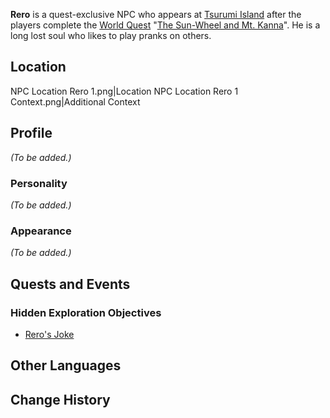 {{Meta
<!-- Remove this template after adding the missing info -->
|missing_NPC_profile  = yes
}}
{{Character Infobox
|type             = Quest NPC
|type2            = Deceased Characters
|image            = NPC Rero.png
|region           = Inazuma
}}
'''Rero''' is a quest-exclusive NPC who appears at [[Tsurumi Island]] after the players complete the [[World Quest]] "[[The Sun-Wheel and Mt. Kanna]]". He is a long lost soul who likes to play pranks on others.

==Location==
<gallery hideaddbutton="true" captionalign="center">
NPC Location Rero 1.png|Location
NPC Location Rero 1 Context.png|Additional Context
</gallery>

==Profile==
<!-- detailed story/lore information goes here -->
''(To be added.)''

===Personality===
''(To be added.)''

===Appearance===
''(To be added.)''

==Quests and Events==
===Hidden Exploration Objectives===
* [[Rero's Joke]]

==Other Languages==
{{Other Languages|default_hidden = 1
|en      = Rero
|zhs     = 蛎罗
|zhs_rm  = Lìluó
|zht     = 蠣羅
|zht_rm  = Lìluó
|ja      = レロ
|ja_rm   = Rero
|ko      = 레로
|ko_rm   = Rero
|es      = Rero
|fr      = Rero
|ru      = Рэро
|th      = Rero
|vi      = Rero
|de      = Rero
|id      = Rero
|pt      = Rero
}}

==Change History==
{{Change History|2.2}}